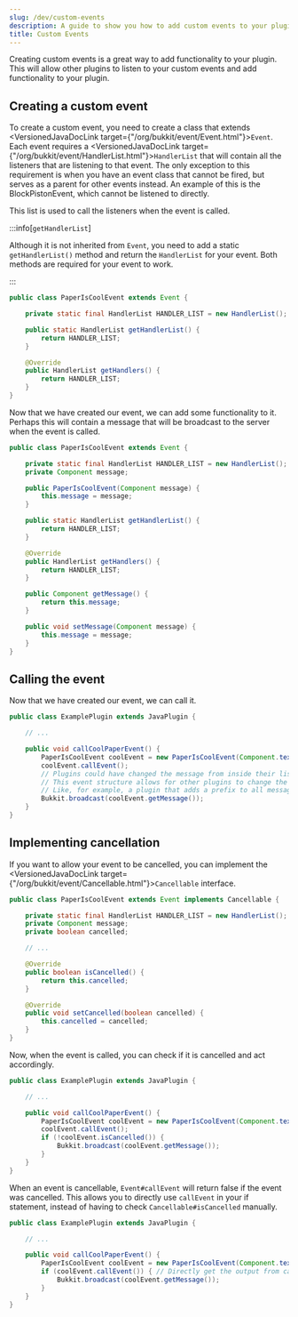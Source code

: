 ```yaml
---
slug: /dev/custom-events
description: A guide to show you how to add custom events to your plugin.
title: Custom Events
---
```


Creating custom events is a great way to add functionality to your plugin.
This will allow other plugins to listen to your custom events and add functionality to your plugin.

## Creating a custom event

To create a custom event, you need to create a class that extends <VersionedJavaDocLink target={"/org/bukkit/event/Event.html"}>`Event`</VersionedJavaDocLink>. Each event requires a <VersionedJavaDocLink target={"/org/bukkit/event/HandlerList.html"}>`HandlerList`</VersionedJavaDocLink> that will contain all the listeners that are listening to that event. The only exception to this requirement is when you have an event class that cannot be fired, but serves as a parent for other events instead.
An example of this is the BlockPistonEvent, which cannot be listened to directly.

This list is used to call the listeners when the event is called.

:::info[`getHandlerList`]

Although it is not inherited from `Event`, you need to add a static `getHandlerList()` method and return the `HandlerList` for your event.
Both methods are required for your event to work.

:::

```java title="PaperIsCoolEvent.java"
public class PaperIsCoolEvent extends Event {

    private static final HandlerList HANDLER_LIST = new HandlerList();

    public static HandlerList getHandlerList() {
        return HANDLER_LIST;
    }

    @Override
    public HandlerList getHandlers() {
        return HANDLER_LIST;
    }
}
```

Now that we have created our event, we can add some functionality to it.
Perhaps this will contain a message that will be broadcast to the server when the event is called.

```java title="PaperIsCoolEvent.java"
public class PaperIsCoolEvent extends Event {

    private static final HandlerList HANDLER_LIST = new HandlerList();
    private Component message;

    public PaperIsCoolEvent(Component message) {
        this.message = message;
    }

    public static HandlerList getHandlerList() {
        return HANDLER_LIST;
    }

    @Override
    public HandlerList getHandlers() {
        return HANDLER_LIST;
    }

    public Component getMessage() {
        return this.message;
    }

    public void setMessage(Component message) {
        this.message = message;
    }
}
```

## Calling the event

Now that we have created our event, we can call it.

```java title="ExamplePlugin.java"
public class ExamplePlugin extends JavaPlugin {

    // ...

    public void callCoolPaperEvent() {
        PaperIsCoolEvent coolEvent = new PaperIsCoolEvent(Component.text("Paper is cool!"));
        coolEvent.callEvent();
        // Plugins could have changed the message from inside their listeners here. So we need to get the message again.
        // This event structure allows for other plugins to change the message to their taste.
        // Like, for example, a plugin that adds a prefix to all messages.
        Bukkit.broadcast(coolEvent.getMessage());
    }
}
```

## Implementing cancellation

If you want to allow your event to be cancelled, you can implement the <VersionedJavaDocLink target={"/org/bukkit/event/Cancellable.html"}>`Cancellable`</VersionedJavaDocLink> interface.

```java title="PaperIsCoolEvent.java"
public class PaperIsCoolEvent extends Event implements Cancellable {

    private static final HandlerList HANDLER_LIST = new HandlerList();
    private Component message;
    private boolean cancelled;

    // ...

    @Override
    public boolean isCancelled() {
        return this.cancelled;
    }

    @Override
    public void setCancelled(boolean cancelled) {
        this.cancelled = cancelled;
    }
}
```

Now, when the event is called, you can check if it is cancelled and act accordingly.

```java title="ExamplePlugin.java"
public class ExamplePlugin extends JavaPlugin {

    // ...

    public void callCoolPaperEvent() {
        PaperIsCoolEvent coolEvent = new PaperIsCoolEvent(Component.text("Paper is cool!"));
        coolEvent.callEvent();
        if (!coolEvent.isCancelled()) {
            Bukkit.broadcast(coolEvent.getMessage());
        }
    }
}
```

When an event is cancellable, `Event#callEvent` will return false if the event was cancelled. This allows you to directly use `callEvent`
in your if statement, instead of having to check `Cancellable#isCancelled` manually.


```java title="ExamplePlugin.java"
public class ExamplePlugin extends JavaPlugin {

    // ...

    public void callCoolPaperEvent() {
        PaperIsCoolEvent coolEvent = new PaperIsCoolEvent(Component.text("Paper is cool!"));
        if (coolEvent.callEvent()) { // Directly get the output from callEvent
            Bukkit.broadcast(coolEvent.getMessage());
        }
    }
}
```
